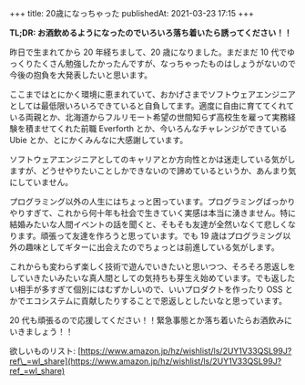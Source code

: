 +++
title: 20歳になっちゃった
publishedAt: 2021-03-23 17:15
+++

**TL;DR: お酒飲めるようになったのでいろいろ落ち着いたら誘ってください！！**

昨日で生まれてから 20 年経ちまして、20 歳になりました。まだまだ 10 代でゆっくりたくさん勉強したかったんですが、なっちゃったものはしょうがないので今後の抱負を大発表したいと思います。

ここまではとにかく環境に恵まれていて、おかげさまでソフトウェアエンジニアとしては最低限いろいろできていると自負してます。適度に自由に育ててくれている両親とか、北海道からフルリモート希望の世間知らず高校生を雇って実務経験を積ませてくれた前職 Everforth とか、今いろんなチャレンジができている Ubie とか、とにかくみんなに大感謝しています。

ソフトウェアエンジニアとしてのキャリアとか方向性とかは迷走している気がしますが、どうせやりたいことしかできないので諦めているというか、あんまり気にしていません。

プログラミング以外の人生にはちょっと困っています。プログラミングばっかりやりすぎて、これから何十年も社会で生きていく実感は本当に湧きません。特に結婚みたいな人間イベントの話を聞くと、そもそも友達が全然いなくて悲しくなります。頑張って友達を作ろうと思っています。でも 19 歳はプログラミング以外の趣味としてギターに出会えたのでちょっとは前進している気がします。

これからも変わらず楽しく技術で遊んでいきたいと思いつつ、そろそろ恩返しをしていきたいみたいな真人間としての気持ちも芽生え始めています。でも返したい相手が多すぎて個別にはむずかしいので、いいプロダクトを作ったり OSS とかでエコシステムに貢献したりすることで恩返しとしたいなと思っています。

20 代も頑張るので応援してください！！緊急事態とか落ち着いたらお酒飲みにいきましょう！！

欲しいものリスト: [https://www.amazon.jp/hz/wishlist/ls/2UY1V33QSL99J?ref\_=wl_share](https://www.amazon.jp/hz/wishlist/ls/2UY1V33QSL99J?ref_=wl_share)

